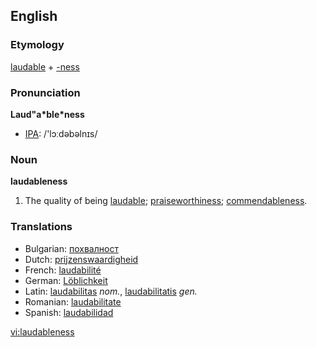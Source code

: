 ==English==

===Etymology===
[[laudable]] + [[-ness]]

===Pronunciation===
'''Laud"a*ble*ness'''
*[[IPA]]: /'lɔːdəbəlnɪs/

===Noun===
'''laudableness'''

# The quality of being [[laudable]]; [[praiseworthiness]]; [[commendableness]].

===Translations===
{{rfc-level|Translations at L3+ (AutoFormat would have corrected level of Translations)}}
*Bulgarian: [[похвалност]] {{f}}
*Dutch: [[prijzenswaardigheid]]
*French: [[laudabilité]] {{f}}
*German: [[Löblichkeit]] {{f}}
*Latin: [[laudabilitas]] ''nom.'', [[laudabilitatis]] ''gen.''
*Romanian: [[laudabilitate]] {{f}}
*Spanish: [[laudabilidad]] {{f}}

[[vi:laudableness]]